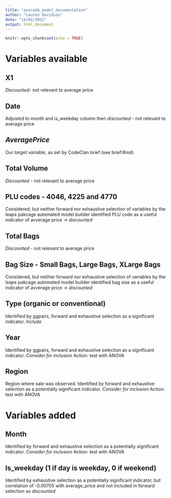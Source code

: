 ```yaml
---
title: "avocado_model_documentation"
author: "Lauren Davidson"
date: "14/02/2021"
output: html_document
---
```


```r
knitr::opts_chunk$set(echo = TRUE)
```

# Variables available

## X1
*Discounted*- not relevant to average price

## Date
Adjusted to month and is_weekday column then *discounted* - not relevant to average price

## *AveragePrice*
Our *target variable*, as set by CodeClan brief (see brief.Rmd)

## Total Volume
*Discounted* - not relevant to average price

## PLU codes - 4046, 4225 and 4770
Considered, but neither forward nor exhaustive selection of variables by the leaps pakcage automated model builder identified PLU code as a useful indicator of avverage price -> *discounted*

## Total Bags
*Discounted* - not relevant to average price

## Bag Size - Small Bags, Large Bags, XLarge Bags
Considered, but neither forward nor exhaustive selection of variables by the leaps pakcage automated model builder identified bag size as a useful indicator of avverage price -> *discounted*

## Type (organic or conventional)
Identified by ggpairs, forward and exhaustive selection as a significant indicator. *Include*

## Year
Identified by ggpairs, forward and exhaustive selection as a significant indicator. *Consider for inclusion*
Action: test with ANOVA

## Region
Region where sale was observed.
Identified by forward and exhaustive selection as a potentially significant indicator. *Consider for inclusion*
Action: test with ANOVA

# Variables added

## Month
Identified by forward and exhaustive selection as a potentially significant indicator. *Consider for inclusion*
Action: test with ANOVA

## Is_weekday (1 if day is weekday, 0 if weekend)
Identified by exhaustive selection as a potentially significant indicator, but correlation of -0.00705 with average_price and not included in forward selection so *discounted*